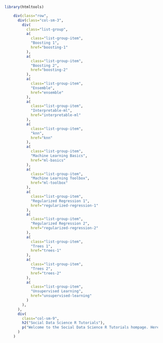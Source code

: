 
```r
library(htmltools)
```

```r
    div(class="row",
      div(class="col-sm-3",
        div(
          class="list-group",
          a(
            class="list-group-item",
            "Boosting 1",
            href="boosting-1"
          ),
          a(
            class="list-group-item",
            "Boosting 2",
            href="boosting-2"
          ),
          a(
            class="list-group-item",
            "Ensemble",
            href="ensemble"
          ),
          a(
            class="list-group-item",
            "Interpretable-ml",
            href="interpretable-ml"
          ),
          a(
            class="list-group-item",
            "knn",
            href="knn"
          ),
          a(
            class="list-group-item",
            "Machine Learning Basics",
            href="ml-basics"
          ),
          a(
            class="list-group-item",
            "Machine Learning Toolbox",
            href="ml-toolbox"
          ),
          a(
            class="list-group-item",
            "Regularized Regression 1",
            href="regularized-regression-1"
          ),
          a(
            class="list-group-item",
            "Regularized Regression 2",
            href="regularized-regression-2"
          ),
          a(
            class="list-group-item",
            "Trees 1",
            href="trees-1"
          ),
          a(
            class="list-group-item",
            "Trees 2",
            href="trees-2"
          ),
          a(
            class="list-group-item",
            "Unsupervised Learning",
            href="unsupervised-learning"
          )
        ),
      ),
      div(
        class="col-sm-9",
        h2("Social Data Science R Tutorials"),
        p("Welcome to the Social Data Science R Tutorials hompage. Here you can find links to collections of tutorials. They are on the left sidebar, or, if you're using a small screen, they are above.")
      )
    )



```
